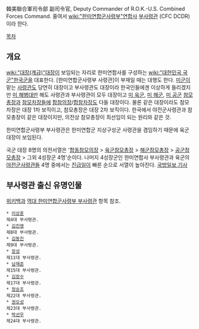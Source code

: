韓美聯合軍司令部 副司令官, Deputy Commander of R.O.K.-U.S. Combined Forces Command. 줄여서 [[wiki:"한미연합군사령부"연합사]] [[부사령관]] (CFC DCDR)
이라 한다.

[[목차]]

== 개요 ==
[[wiki:"대장(계급)"대장]]이 보임되는 자리로 한미연합사를 구성하는 [[wiki:"대한민국 국군"한국군]]을 대표한다. [한미연합군사령부 사령관]이 부재일 때는 대행도 한다. [[미군]]이 맡는 [[사령관]]도 당연히 대장이고 부사령관도 대장이라 한국인들에겐 이상하게 들리겠지만 [[미 해병대]]만 해도 사령관과 부사령관이 모두 대장이고 [[미합중국 육군|미 육군]], [[미합중국 해군|미 해군]], [[미합중국 공군|미 공군]] [[참모총장]]과 [[참모차장]]들에 [[합참의장]]/[[합참차장]]도 다들 대장이다. 물론 같은 대장이라도 참모차장은 대장 1차 보직이고, 참모총장은 대장 2차 보직이다. 한국에서 야전군사령관과 참모총장이 같은 대장이지만, 의전상 참모총장이 최선임이 되는 원리와 같은 것.

한미연합군사령부 부사령관은 한미연합군 지상구성군 사령관을 겸임하기 때문에 육군 대장이 보임된다.

국군 대장 8명의 의전서열은 '[[합동참모의장]] > [[육군참모총장]] > [[해군참모총장]] > [[공군참모총장]] > 그외 4성장군 4명'순이다. 나머지 4성장군인 한미연합사 부사령관과 육군의 [[야전군사령관]]들 4명 중에서는 [[진급]]일이 빠른 순으로 서열이 높아진다. [http://kookbang.dema.mil.kr/kookbangWeb/view.do?ntt_writ_date=20120330&parent_no=4&bbs_id=BBSMSTR_000000000138 국방일보 기사]

== 부사령관 출신 유명인물 ==
[[위키백과]] [http://ko.wikipedia.org/wiki/한미연합군사령부_부사령관 역대 한미연합군사령부 부사령관] 항목 참조.

 * [[이상훈]]
 제4대 부사령관.
 * [[김진영]]
 제8대 부사령관.
 * [[김동진]]
 제9대 부사령관.
 * [[장성]]
 제11대 부사령관.
 * [[남재준]]
 제15대 부사령관.
 * [[김장수]]
 제17대 부사령관.
 * [[정승조]]
 제22대 부사령관.
 * [[권오성]]
 제23대 부사령관.
 * [[박선우]]
 제24대 부사령관.
